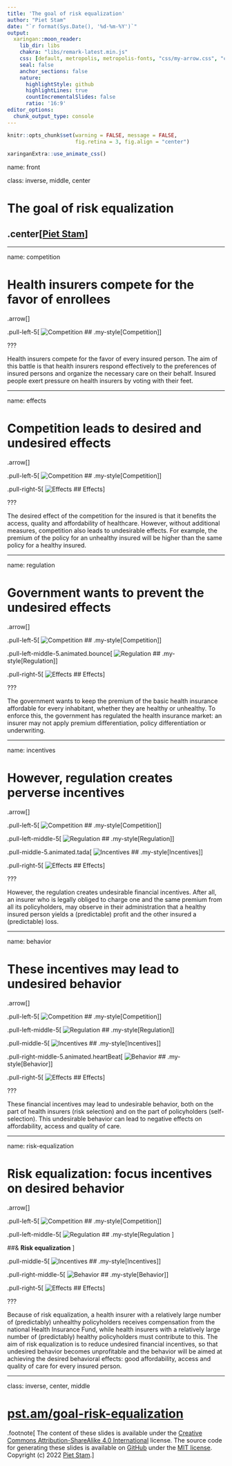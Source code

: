 ```yaml
---
title: 'The goal of risk equalization'
author: "Piet Stam"
date: "`r format(Sys.Date(), '%d-%m-%Y')`"
output:
  xaringan::moon_reader:
    lib_dir: libs
    chakra: "libs/remark-latest.min.js"
    css: [default, metropolis, metropolis-fonts, "css/my-arrow.css", "css/my-style.css", "css/animate.css"]
    seal: false
    anchor_sections: false
    nature:
      highlightStyle: github
      highlightLines: true
      countIncrementalSlides: false
      ratio: '16:9'
editor_options: 
  chunk_output_type: console
---
```


```r
knitr::opts_chunk$set(warning = FALSE, message = FALSE, 
                      fig.retina = 3, fig.align = "center")
```

```r
xaringanExtra::use_animate_css()
```

name: front

class: inverse, middle, center

# The goal of risk equalization

## .center[[Piet Stam](https://www.pietstam.nl)]

---

name: competition

# Health insurers compete for the favor of enrollees

.arrow[]

.pull-left-5[
![Competition](img/concurrentie.svg)
## .my-style[Competition]
]

???

Health insurers compete for the favor of every insured person. The aim of this battle is that health insurers respond effectively to the preferences of insured persons and organize the necessary care on their behalf. Insured people exert pressure on health insurers by voting with their feet.

---

name: effects

# Competition leads to desired and undesired effects

.arrow[]

.pull-left-5[
![Competition](img/concurrentie.svg)
## .my-style[Competition]
]

.pull-right-5[
![Effects](img/effecten.svg)
## Effects
]

???

The desired effect of the competition for the insured is that it benefits the access, quality and affordability of healthcare. However, without additional measures, competition also leads to undesirable effects. For example, the premium of the policy for an unhealthy insured will be higher than the same policy for a healthy insured.

---

name: regulation

# Government wants to prevent the undesired effects

.arrow[]

.pull-left-5[
![Competition](img/concurrentie.svg)
## .my-style[Competition]
]

.pull-left-middle-5.animated.bounce[
![Regulation](img/regulering.svg)
## .my-style[Regulation]
]

.pull-right-5[
![Effects](img/effecten.svg)
## Effects
]

???

The government wants to keep the premium of the basic health insurance affordable for every inhabitant, whether they are healthy or unhealthy. To enforce this, the government has regulated the health insurance market: an insurer may not apply premium differentiation, policy differentiation or underwriting.

---

name: incentives

# However, regulation creates perverse incentives

.arrow[]

.pull-left-5[
![Competition](img/concurrentie.svg)
## .my-style[Competition]
]

.pull-left-middle-5[
![Regulation](img/regulering.svg)
## .my-style[Regulation]
]

.pull-middle-5.animated.tada[
![Incentives](img/prikkels.svg)
## .my-style[Incentives]
]

.pull-right-5[
![Effects](img/effecten.svg)
## Effects
]

???

However, the regulation creates undesirable financial incentives. After all, an insurer who is legally obliged to charge one and the same premium from all its policyholders, may observe in their administration that a healthy insured person yields a (predictable) profit and the other insured a (predictable) loss.

---

name: behavior

# These incentives may lead to undesired behavior

.arrow[]

.pull-left-5[
![Competition](img/concurrentie.svg)
## .my-style[Competition]
]

.pull-left-middle-5[
![Regulation](img/regulering.svg)
## .my-style[Regulation]
]

.pull-middle-5[
![Incentives](img/prikkels.svg)
## .my-style[Incentives]
]

.pull-right-middle-5.animated.heartBeat[
![Behavior](img/gedrag.svg)
## .my-style[Behavior]
]

.pull-right-5[
![Effects](img/effecten.svg)
## Effects
]

???

These financial incentives may lead to undesirable behavior, both on the part of health insurers (risk selection) and on the part of policyholders (self-selection). This undesirable behavior can lead to negative effects on affordability, access and quality of care.

---

name: risk-equalization

# Risk equalization: focus incentives on desired behavior

.arrow[]

.pull-left-5[
![Competition](img/concurrentie.svg)
## .my-style[Competition]
]

.pull-left-middle-5[
![Regulation](img/regulering.svg)
## .my-style[Regulation ]
 
##& **Risk equalization**
]

.pull-middle-5[
![Incentives](img/prikkels.svg)
## .my-style[Incentives]
]

.pull-right-middle-5[
![Behavior](img/gedrag.svg)
## .my-style[Behavior]
]

.pull-right-5[
![Effects](img/effecten.svg)
## Effects
]

???

Because of risk equalization, a health insurer with a relatively large number of (predictably) unhealthy policyholders receives compensation from the national Health Insurance Fund, while health insurers with a relatively large number of (predictably) healthy policyholders must contribute to this. The aim of risk equalization is to reduce undesired financial incentives, so that undesired behavior becomes unprofitable and the behavior will be aimed at achieving the desired behavioral effects: good affordability, access and quality of care for every insured person.

---
class: inverse, center, middle

# [pst.am/goal-risk-equalization](https://pst.am/goal-risk-equalization)

.footnote[
The content of these slides is available under the [Creative Commons Attribution-ShareAlike 4.0
International](https://creativecommons.org/licenses/by-sa/4.0/) license. The source code for generating these slides is available on [GitHub](https://github.com/risk-equalization/goal-risk-equalization) under the [MIT license](https://github.com/risk-equalization/goal-risk-equalization/blob/main/LICENSE). Copyright (c) 2022 [Piet Stam](https://www.pietstam.nl).
]
